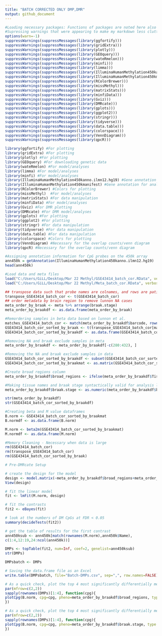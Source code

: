 ---
title: "BATCH CORRECTED ONLY DMP,DMR"
output: github_document
---
```{r}

#Loading necessary packages: Functions of packages are noted here also for HW Assignment Q1-5
#Supressing warnings that were appearing to make my markdown less cluttered
options(warn=-1) 
suppressWarnings(suppressMessages(library(ggfortify)))
suppressWarnings(suppressMessages(library(gridExtra)))
suppressWarnings(suppressMessages(library(plotly)))
suppressWarnings(suppressMessages(library(GEOquery)))
suppressWarnings(suppressMessages(library(wateRmelon)))
suppressWarnings(suppressMessages(library(minfi)))
suppressWarnings(suppressMessages(library(limma)))
suppressWarnings(suppressMessages(library(IlluminaHumanMethylation450kanno.ilmn12.hg19)))
suppressWarnings(suppressMessages(library(IlluminaHumanMethylation450kmanifest)))
suppressWarnings(suppressMessages(library(RColorBrewer)))
suppressWarnings(suppressMessages(library(missMethyl)))
suppressWarnings(suppressMessages(library(matrixStats)))
suppressWarnings(suppressMessages(library(minfiData)))
suppressWarnings(suppressMessages(library(Gviz)))
suppressWarnings(suppressMessages(library(DMRcate)))
suppressWarnings(suppressMessages(library(gplots)))
suppressWarnings(suppressMessages(library(ggplot2)))
suppressWarnings(suppressMessages(library(stringr)))
suppressWarnings(suppressMessages(library(tidyverse)))
suppressWarnings(suppressMessages(library(data.table)))
suppressWarnings(suppressMessages(library(colorspace)))
suppressWarnings(suppressMessages(library(VennDiagram)))
suppressWarnings(suppressMessages(library(qpcR)))

library(ggfortify) #For plotting
library(gridExtra) #For plotting
library(plotly) #For plotting
library(GEOquery) #For downloading genetic data
library(wateRmelon) #For model/analyses
library(limma) #For model/analyses
library(minfi) #For model/analyses
library(IlluminaHumanMethylation450kanno.ilmn12.hg19) #Gene annotation for analyses
library(IlluminaHumanMethylation450kmanifest) #Gene annotation for analyses
library(RColorBrewer) #Colors for plotting
library(missMethyl)  #For model/analyses
library(matrixStats) #For data manipulation
library(minfiData) #For model/analyses
library(Gviz) #For DMR plotting
library(DMRcate) #For DMR model/analyses
library(gplots) #For plotting
library(ggplot2) #For plotting
library(stringr) #For data manipulation
library(tidyverse) #For data manipulation
library(data.table) #For data manipulation
library(colorspace) #Colors for plotting
library(VennDiagram) #Necessary for the overlap counts/venn diagram
library(qpcR) #Necessary for the overlap counts/venn diagram

#Assigning annotation information for CpG probes on the 450k array
ann450k = getAnnotation(IlluminaHumanMethylation450kanno.ilmn12.hg19)
head(ann450k)

#Load data and meta files
load("C:/Users/GiLL/Desktop/Mar 22 Methyl/GSE43414_batch_cor.RData", verbose=TRUE) 
load("C:/Users/GiLL/Desktop/Mar 22 Methyl/Meta_batch_cor.RData", verbose=TRUE)

## transpose data such that probe names are colnames, and rows are patient samples
transpose_GSE43414_batch_cor <- t(GSE43414_batch_cor)
## order metadata by brain region to remove lunnon NA cases
meta_order_by_braak <- meta %>% arrange(braak.stage)
meta_order_by_braakdf <- as.data.frame(meta_order_by_braak)

#Remordering samples in beta data based on lunnon et al.
matches_GSE43414_batch_cor <- match(meta_order_by_braakdf$barcode, rownames(transpose_GSE43414_batch_cor))
GSE43414_batch_cor_sorted_by_braak <- t(transpose_GSE43414_batch_cor[matches_GSE43414_batch_cor,])
GSE43414_batch_cor_sorted_by_braakdf <- as.data.frame(GSE43414_batch_cor_sorted_by_braak)

#Removing NA and braak exclude samples in meta 
meta_order_by_braakdf <- meta_order_by_braakdf[-c(280:432), ]

#Removing the NA and braak exclude samples in data
GSE43414_batch_cor_sorted_by_braakdf <- subset(GSE43414_batch_cor_sorted_by_braakdf, select = -c(280:432))
GSE43414_batch_cor_sorted_by_braakmat <- as.matrix(GSE43414_batch_cor_sorted_by_braakdf)

#Create broad regions column
meta_order_by_braakdf$broad_regions <- ifelse(meta_order_by_braakdf$Tissue == "cerebellum", "cerebellum","cortex")

#Making tissue names and braak stage syntactically valid for analysis later (removes space, adds ".", numeric stage)
meta_order_by_braakdf$braak.stage <- as.numeric(meta_order_by_braakdf$braak.stage)

str(meta_order_by_braakdf)
str(GSE43414_batch_cor_sorted_by_braakdf)

#Creating beta and M value dataframes
B.norm <- GSE43414_batch_cor_sorted_by_braakmat
B.normdf <- as.data.frame(B.norm)

M.norm <- beta2m(GSE43414_batch_cor_sorted_by_braakmat)
M.normdf <- as.data.frame(M.norm)

#Memory Cleaning - Necessary when data is large
rm(GSE43414_batch_cor)
rm(transpose_GSE43414_batch_cor)
rm(GSE43414_batch_cor_sorted_by_braak)
```

```{r}
# Pre-DMRcate Setup

# create the design for the model
design <- model.matrix(~meta_order_by_braakdf$broad_regions+meta_order_by_braakdf$braak.stage+meta_order_by_braakdf$Sex+meta_order_by_braakdf$age.brain, row.names=T)
View(design)

# fit the linear model
fit <- lmFit(M.norm, design)

# fit the contrasts
fit2 <- eBayes(fit)

# look at the numbers of DM CpGs at FDR < 0.05
summary(decideTests(fit2))

# get the table of results for the first contrast
ann450ksub <- ann450k[match(rownames(M.norm),ann450k$Name),
c(1:4,12:19,24:ncol(ann450k))]

DMPs <- topTable(fit2, num=Inf, coef=2, genelist=ann450ksub)
str(DMPs)

DMPsbatch <- DMPs

# Saving the data.frame file as an Excel
write.table(DMPsbatch, file="Batch-DMPs.csv", sep=",", row.names=FALSE)

# As a quick check, plot the top 4 most significantly differentially methylated CpGs, Tissue
par(mfrow=c(2,2))
sapply(rownames(DMPs)[1:4], function(cpg){
plotCpg(B.norm, cpg=cpg, pheno=meta_order_by_braakdf$broad_regions, type = "categorical", measure = "beta")
})

# As a quick check, plot the top 4 most significantly differentially methylated CpGs, Braak
par(mfrow=c(2,2))
sapply(rownames(DMPs)[1:4], function(cpg){
plotCpg(B.norm, cpg=cpg, pheno=meta_order_by_braakdf$braak.stage, type = "continuous", measure = "beta")
})

```